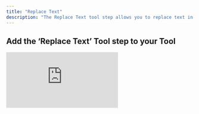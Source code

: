 ```yaml
---
title: "Replace Text"
description: "The Replace Text tool step allows you to replace text in a Google Doc"
---
```


## Add the ‘Replace Text’ Tool step to your Tool

<div style={{ width:"100%",position:"relative"}}>
<iframe src="https://app.supademo.com/embed/cmeqmrnqx3a36v9kq80tl2pgi?embed_v=2&utm_source=embed" frameBorder="0" title="Add the Replace Text Tool step to your Tool" allow="clipboard-write" webkitallowfullscreen="true" mozallowfullscreen="true" allowfullscreen style={{ position:"absolute",top:0,left:0,width:"100%",height:"100%",border:"3px solid #5E43CE",borderRadius:"10px",objectFit:"cover" }} />

</div>



You can add the ‘Replace Text’ Tool step to your Tool by:

1. Creating a new Tool, then searching for the ‘Replace Text’ Tool step
2. Click ‘Expand’ to see the full Tool step
3. Select the account you would like to use
4. Select the document you would like to replace text in.
5. Enter the text you would like to replace in the document.
6. Enter your new text.
7. Check whether you want the text matching (in step 5) to be case-sensitive.
8. Click 'Run step' to test out the Tool  


## Parameters

<ParamField path="Document" type="string" required>
  The document you would like to append text to. You can get the document ID from the URL of the document between `/d/` and `/edit`.
</ParamField>

<ParamField path="Text to be replaced" type="string" required>
  Specify the exact text in the document that you want to replace. The replacement will only occur if the text matches exactly.
  <Warning>
    Be precise when entering the text to replace - all the instances of the text will be replaced.
  </Warning>
</ParamField>

<ParamField path="New Text" type="string" required>
  This is the text that will replace the existing text.
</ParamField>

<ParamField path="Match Case" type="boolean">
  This option specifies whether the text matching should be case-sensitive.
</ParamField>



## Frequently asked questions (FAQs)

<AccordionGroup>
  <Accordion title="What happens if the 'Text to be replaced' is not found?">
    The tool step will still run successfully, but no changes will be made to the document.
  </Accordion>
  <Accordion title="What happens if there is more than one instance of the 'Text to be replaced'?">
    Any instances of the 'Text to be replaced' will be replaced.
  </Accordion>
</AccordionGroup>

